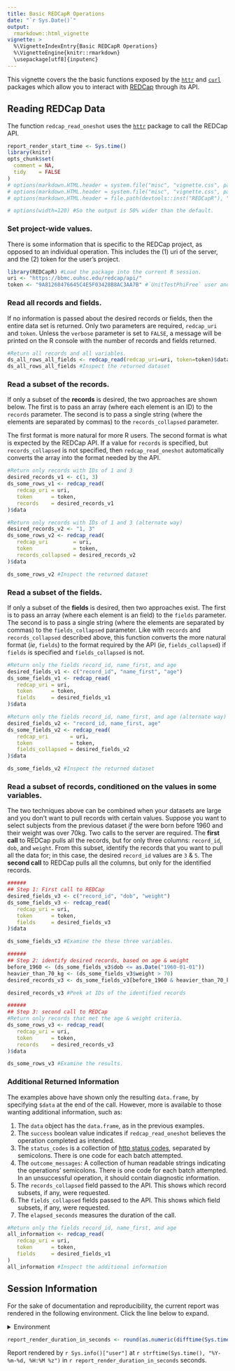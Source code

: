 ```yaml
---
title: Basic REDCapR Operations
date: "`r Sys.Date()`"
output: 
  rmarkdown::html_vignette
vignette: >
  %\VignetteIndexEntry{Basic REDCapR Operations}
  %\VignetteEngine{knitr::rmarkdown}
  \usepackage[utf8]{inputenc}
---
```


This vignette covers the the basic functions exposed by the [`httr`](https://github.com/hadley/httr) and [`curl`](https://cran.r-project.org/package=curl) packages which allow you to interact with [REDCap](http://www.project-redcap.org/) through its API.

## Reading REDCap Data
The function `redcap_read_oneshot` uses the [`httr`](https://cran.r-project.org/package=httr) package to call the REDCap API.
```r
report_render_start_time <- Sys.time()
library(knitr)
opts_chunk$set(
  comment = NA, 
  tidy    = FALSE
)
# options(markdown.HTML.header = system.file("misc", "vignette.css", package = "knitr"))
# options(markdown.HTML.header = system.file("misc", "vignette.css", package = "REDCapR"))
# options(markdown.HTML.header = file.path(devtools::inst("REDCapR"), "misc", "vignette.css"))

# options(width=120) #So the output is 50% wider than the default.
```

### Set project-wide values.
There is some information that is specific to the REDCap project, as opposed to an individual operation.  This includes the (1) uri of the server, and the (2) token for the user's project.

```r
library(REDCapR) #Load the package into the current R session.
uri <- "https://bbmc.ouhsc.edu/redcap/api/"
token <- "9A81268476645C4E5F03428B8AC3AA7B" #`UnitTestPhiFree` user and simple project (pid 153)
```

### Read all records and fields.
If no information is passed about the desired records or fields, then the entire data set is returned.  Only two parameters are required, `redcap_uri` and `token`.  Unless the `verbose` parameter is set to `FALSE`, a message will be printed on the R console with the number of records and fields returned.

```r
#Return all records and all variables.
ds_all_rows_all_fields <- redcap_read(redcap_uri=uri, token=token)$data
ds_all_rows_all_fields #Inspect the returned dataset
```

### Read a subset of the records.
If only a subset of the **records** is desired, the two approaches are shown below.  The first is to pass an array (where each element is an ID) to the `records` parameter.  The second is to pass a single string (where the elements are separated by commas) to the `records_collapsed` parameter.  

The first format is more natural for more R users.  The second format is what is expected by the REDCap API.  If a value for `records` is specified, but `records_collapsed` is not specified, then `redcap_read_oneshot` automatically converts the array into the format needed by the API.

```r
#Return only records with IDs of 1 and 3
desired_records_v1 <- c(1, 3)
ds_some_rows_v1 <- redcap_read(
   redcap_uri = uri, 
   token      = token, 
   records    = desired_records_v1
)$data

#Return only records with IDs of 1 and 3 (alternate way)
desired_records_v2 <- "1, 3"
ds_some_rows_v2 <- redcap_read(
   redcap_uri        = uri, 
   token             = token, 
   records_collapsed = desired_records_v2
)$data

ds_some_rows_v2 #Inspect the returned dataset
```

### Read a subset of the fields.
If only a subset of the **fields** is desired, then two approaches exist.  The first is to pass an array (where each element is an field) to the `fields` parameter.  The second is to pass a single string (where the elements are separated by commas) to the `fields_collapsed` parameter. Like with `records` and `records_collapsed` described above, this function converts the more natural format (*ie*, `fields`) to the format required by the API (*ie*, `fields_collapsed`) if `fields` is specified and `fields_collapsed` is not.

```r
#Return only the fields record_id, name_first, and age
desired_fields_v1 <- c("record_id", "name_first", "age")
ds_some_fields_v1 <- redcap_read(
   redcap_uri = uri, 
   token      = token, 
   fields     = desired_fields_v1
)$data

#Return only the fields record_id, name_first, and age (alternate way)
desired_fields_v2 <- "record_id, name_first, age"
ds_some_fields_v2 <- redcap_read(
   redcap_uri       = uri, 
   token            = token, 
   fields_collapsed = desired_fields_v2
)$data

ds_some_fields_v2 #Inspect the returned dataset
```


### Read a subset of records, conditioned on the values in some variables.
The two techniques above can be combined when your datasets are large and you don't want to pull records with certain values.  Suppose you want to select subjects from the previous dataset *if* the were born before 1960 and their weight was over 70kg.  Two calls to the server are required.  The **first call** to REDCap pulls all the records, but for only three columns: `record_id`, `dob`, and `weight`.  From this subset, identify the records that you want to pull all the data for; in this case, the desired `record_id` values are `3` & `5`.  The **second call** to REDCap pulls all the columns, but only for the identified records.

```r
######
## Step 1: First call to REDCap
desired_fields_v3 <- c("record_id", "dob", "weight")
ds_some_fields_v3 <- redcap_read(
   redcap_uri = uri, 
   token      = token, 
   fields     = desired_fields_v3
)$data

ds_some_fields_v3 #Examine the these three variables.

######
## Step 2: identify desired records, based on age & weight
before_1960 <- (ds_some_fields_v3$dob <= as.Date("1960-01-01"))
heavier_than_70_kg <- (ds_some_fields_v3$weight > 70)
desired_records_v3 <- ds_some_fields_v3[before_1960 & heavier_than_70_kg, ]$record_id

desired_records_v3 #Peek at IDs of the identified records

######
## Step 3: second call to REDCap
#Return only records that met the age & weight criteria.
ds_some_rows_v3 <- redcap_read(
   redcap_uri = uri, 
   token      = token, 
   records    = desired_records_v3
)$data

ds_some_rows_v3 #Examine the results.
```

### Additional Returned Information
The examples above have shown only the resulting `data.frame`, by specifying `$data` at the end of the call.  However, more is available to those wanting additional information, such as:

1. The `data` object has the `data.frame`, as in the previous examples.
1. The `success` boolean value indicates if `redcap_read_oneshot` believes the operation completed as intended.
1. The `status_codes` is a collection of [http status codes](http://en.wikipedia.org/wiki/List_of_HTTP_status_codes), separated by semicolons.  There is one code for each batch attempted.
1. The `outcome_messages`: A collection of human readable strings indicating the operations' semicolons.  There is one code for each batch attempted.  In an unsuccessful operation, it should contain diagnostic information.
1. The `records_collapsed` field passed to the API.  This shows which record subsets, if any, were requested.
1. The `fields_collapsed` fields passed to the API.  This shows which field subsets, if any, were requested.
1. The `elapsed_seconds` measures the duration of the call. 

```r
#Return only the fields record_id, name_first, and age
all_information <- redcap_read(
   redcap_uri = uri, 
   token      = token, 
   fields     = desired_fields_v1
)
all_information #Inspect the additional information
```

## Session Information
For the sake of documentation and reproducibility, the current report was rendered in the following environment.  Click the line below to expand.

<details>
  <summary>Environment <span class="glyphicon glyphicon-plus-sign"></span></summary>
```r
if( requireNamespace("devtools", quietly = TRUE) ) {
  devtools::session_info()
} else {
  sessionInfo()
} 
```
</details>

```r
report_render_duration_in_seconds <- round(as.numeric(difftime(Sys.time(), report_render_start_time, units="secs")))
```

Report rendered by `r Sys.info()["user"]` at `r strftime(Sys.time(), "%Y-%m-%d, %H:%M %z")` in `r report_render_duration_in_seconds` seconds.

